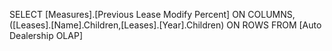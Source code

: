 SELECT
	[Measures].[Previous Lease Modify Percent] ON COLUMNS,
   ([Leases].[Name].Children,[Leases].[Year].Children) ON ROWS
FROM [Auto Dealership OLAP]